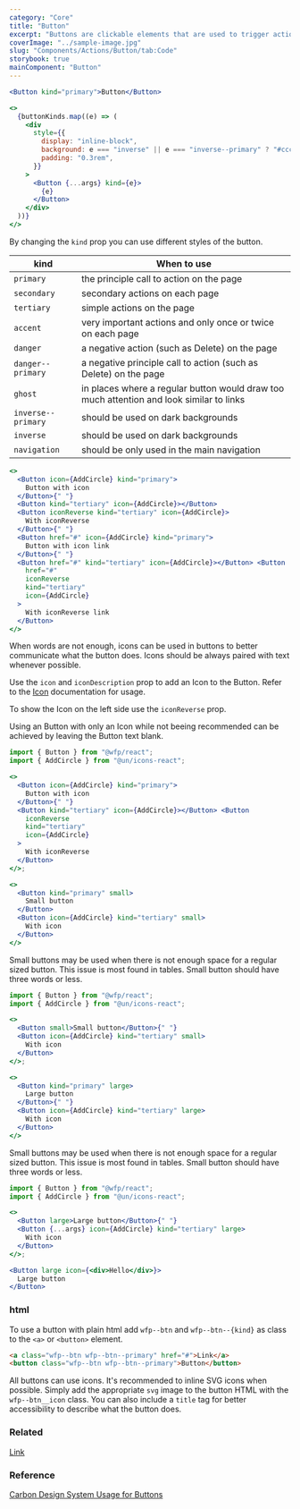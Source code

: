 ```yaml
---
category: "Core"
title: "Button"
excerpt: "Buttons are clickable elements that are used to trigger actions."
coverImage: "../sample-image.jpg"
slug: "Components/Actions/Button/tab:Code"
storybook: true
mainComponent: "Button"
---
```


```jsx live
<Button kind="primary">Button</Button>
```

```jsx live
<>
  {buttonKinds.map((e) => (
    <div
      style={{
        display: "inline-block",
        background: e === "inverse" || e === "inverse--primary" ? "#ccc" : "",
        padding: "0.3rem",
      }}
    >
      <Button {...args} kind={e}>
        {e}
      </Button>
    </div>
  ))}
</>
```

By changing the `kind` prop you can use different styles of the button.

| kind               | When to use                                                                              |
| ------------------ | ---------------------------------------------------------------------------------------- |
| `primary`          | the principle call to action on the page                                                 |
| `secondary`        | secondary actions on each page                                                           |
| `tertiary`         | simple actions on the page                                                               |
| `accent`           | very important actions and only once or twice on each page                               |
| `danger`           | a negative action (such as Delete) on the page                                           |
| `danger--primary`  | a negative principle call to action (such as Delete) on the page                         |
| `ghost`            | in places where a regular button would draw too much attention and look similar to links |
| `inverse--primary` | should be used on dark backgrounds                                                       |
| `inverse`          | should be used on dark backgrounds                                                       |
| `navigation`       | should be only used in the main navigation                                               |

```jsx live
<>
  <Button icon={AddCircle} kind="primary">
    Button with icon
  </Button>{" "}
  <Button kind="tertiary" icon={AddCircle}></Button>
  <Button iconReverse kind="tertiary" icon={AddCircle}>
    With iconReverse
  </Button>{" "}
  <Button href="#" icon={AddCircle} kind="primary">
    Button with icon link
  </Button>{" "}
  <Button href="#" kind="tertiary" icon={AddCircle}></Button> <Button
    href="#"
    iconReverse
    kind="tertiary"
    icon={AddCircle}
  >
    With iconReverse link
  </Button>
</>
```

When words are not enough, icons can be used in buttons to better communicate what the button does. Icons should be
always paired with text whenever possible.

Use the `icon` and `iconDescription` prop to add an Icon to the Button. Refer to the [Icon](?selectedKind=Icon) documentation for usage.

To show the Icon on the left side use the `iconReverse` prop.

Using an Button with only an Icon while not beeing recommended can be achieved by leaving the Button text blank.

```jsx live
import { Button } from "@wfp/react";
import { AddCircle } from "@un/icons-react";

<>
  <Button icon={AddCircle} kind="primary">
    Button with icon
  </Button>{" "}
  <Button kind="tertiary" icon={AddCircle}></Button> <Button
    iconReverse
    kind="tertiary"
    icon={AddCircle}
  >
    With iconReverse
  </Button>
</>;
```

```jsx live
<>
  <Button kind="primary" small>
    Small button
  </Button>
  <Button icon={AddCircle} kind="tertiary" small>
    With icon
  </Button>
</>
```

Small buttons may be used when there is not enough space for a
regular sized button. This issue is most found in tables. Small button should have three words
or less.

```jsx live
import { Button } from "@wfp/react";
import { AddCircle } from "@un/icons-react";

<>
  <Button small>Small button</Button>{" "}
  <Button icon={AddCircle} kind="tertiary" small>
    With icon
  </Button>
</>;
```

```jsx live
<>
  <Button kind="primary" large>
    Large button
  </Button>{" "}
  <Button icon={AddCircle} kind="tertiary" large>
    With icon
  </Button>
</>
```

Small buttons may be used when there is not enough space for a
regular sized button. This issue is most found in tables. Small button should have three words
or less.

```jsx live
import { Button } from "@wfp/react";
import { AddCircle } from "@un/icons-react";

<>
  <Button large>Large button</Button>{" "}
  <Button {...args} icon={AddCircle} kind="tertiary" large>
    With icon
  </Button>
</>;
```

```jsx live
<Button large icon={<div>Hello</div>}>
  Large button
</Button>
```

### html

To use a button with plain html add `wfp--btn` and `wfp--btn--{kind}` as class to the `<a>` or `<button>` element.

```html
<a class="wfp--btn wfp--btn--primary" href="#">Link</a>
<button class="wfp--btn wfp--btn--primary">Button</button>
```

All buttons can use icons. It's recommended to inline SVG icons when possible. Simply add the appropriate `svg` image to the button HTML with the `wfp--btn__icon` class. You can also include a `title` tag for better accessibility to describe what the button does.

### Related

[Link](?path=/docs/components-link--link-regular)

### Reference

[Carbon Design System Usage for Buttons](https://next.carbondesignsystem.com/components/button)

